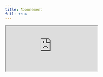 ```yaml
---
title: Abonnement
full: true
---
```


<iframe
  src="https://codesandbox.io/embed/swr-subscription-example-o0m1pg?fontsize=14&hidenavigation=1&theme=dark"
  style={{
    width: '100%',
    aspectRatio: "1 / 2",
    maxHeight: 900,
    border: 0,
    overflow: 'hidden',
    background: 'rgb(21, 21, 21)'
  }}
  title="SWR - Abonnement"
  allow="accelerometer; ambient-light-sensor; camera; encrypted-media; geolocation; gyroscope; hid; microphone; midi; payment; usb; vr; xr-spatial-tracking"
  sandbox="allow-autoplay allow-forms allow-modals allow-popups allow-presentation allow-same-origin allow-scripts"
/>
